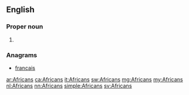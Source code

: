 ==English==

===Proper noun===
{{head|en|plural}}

# {{plural of|African|lang=en|nocat=1}}

===Anagrams===
* [[francais#English|francais]]

[[ar:Africans]]
[[ca:Africans]]
[[it:Africans]]
[[sw:Africans]]
[[mg:Africans]]
[[my:Africans]]
[[nl:Africans]]
[[nn:Africans]]
[[simple:Africans]]
[[sv:Africans]]